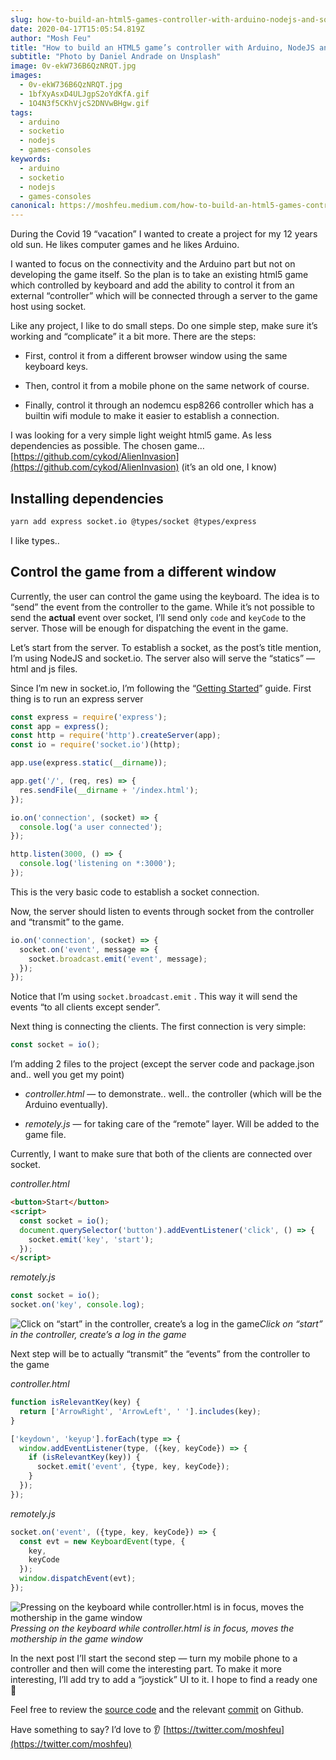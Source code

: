 ```yaml
---
slug: how-to-build-an-html5-games-controller-with-arduino-nodejs-and-socket-io-part-1
date: 2020-04-17T15:05:54.819Z
author: "Mosh Feu"
title: "How to build an HTML5 game’s controller with Arduino, NodeJS and socket.io — Part 1"
subtitle: "Photo by Daniel Andrade on Unsplash"
image: 0v-ekW736B6QzNRQT.jpg
images:
  - 0v-ekW736B6QzNRQT.jpg
  - 1bfXyAsxD4ULJgpS2oYdKfA.gif
  - 1O4N3f5CKhVjcS2DNVwBHgw.gif
tags:
  - arduino
  - socketio
  - nodejs
  - games-consoles
keywords:
  - arduino
  - socketio
  - nodejs
  - games-consoles
canonical: https://moshfeu.medium.com/how-to-build-an-html5-games-controller-with-arduino-nodejs-and-socket-io-part-1-c5067647ca51
---
```


During the Covid 19 “vacation” I wanted to create a project for my 12 years old sun. He likes computer games and he likes Arduino.

I wanted to focus on the connectivity and the Arduino part but not on developing the game itself. So the plan is to take an existing html5 game which controlled by keyboard and add the ability to control it from an external “controller” which will be connected through a server to the game host using socket.

Like any project, I like to do small steps. Do one simple step, make sure it’s working and “complicate” it a bit more. There are the steps:

* First, control it from a different browser window using the same keyboard keys.

* Then, control it from a mobile phone on the same network of course.

* Finally, control it through an nodemcu esp8266 controller which has a builtin wifi module to make it easier to establish a connection.

I was looking for a very simple light weight html5 game. As less dependencies as possible. The chosen game… [https://github.com/cykod/AlienInvasion](https://github.com/cykod/AlienInvasion) (it’s an old one, I know)

## Installing dependencies

```bash
yarn add express socket.io @types/socket @types/express
```


I like types..

## Control the game from a different window

Currently, the user can control the game using the keyboard. The idea is to “send” the event from the controller to the game. While it’s not possible to send the **actual** event over socket, I’ll send only `code` and `keyCode` to the server. Those will be enough for dispatching the event in the game.

Let’s start from the server. To establish a socket, as the post’s title mention, I’m using NodeJS and socket.io. The server also will serve the “statics” — html and js files.

Since I’m new in socket.io, I’m following the “[Getting Started](https://socket.io/get-started/chat/)” guide.
First thing is to run an express server

```js
const express = require('express');
const app = express();
const http = require('http').createServer(app);
const io = require('socket.io')(http);

app.use(express.static(__dirname));

app.get('/', (req, res) => {
  res.sendFile(__dirname + '/index.html');
});

io.on('connection', (socket) => {
  console.log('a user connected');
});

http.listen(3000, () => {
  console.log('listening on *:3000');
});
```


This is the very basic code to establish a socket connection.

Now, the server should listen to events through socket from the controller and “transmit” to the game.

```js
io.on('connection', (socket) => {
  socket.on('event', message => {
    socket.broadcast.emit('event', message);
  });
});
```


Notice that I’m using `socket.broadcast.emit` . This way it will send the events “to all clients except sender”.

Next thing is connecting the clients. The first connection is very simple:

```js
const socket = io();
```


I’m adding 2 files to the project (except the server code and package.json and.. well you get my point)

* *controller.html* — to demonstrate.. well.. the controller (which will be the Arduino eventually).

* *remotely.js* — for taking care of the “remote” layer. Will be added to the game file.

Currently, I want to make sure that both of the clients are connected over socket.

*controller.html*

```html
<button>Start</button>
<script>
  const socket = io();
  document.querySelector('button').addEventListener('click', () => {
    socket.emit('key', 'start');
  });
</script>
```


*remotely.js*

```js
const socket = io();
socket.on('key', console.log);
```


![Click on “start” in the controller, create’s a log in the game](1bfXyAsxD4ULJgpS2oYdKfA.gif)*Click on “start” in the controller, create’s a log in the game*

Next step will be to actually “transmit” the “events” from the controller to the game

*controller.html*

```js
function isRelevantKey(key) {
  return ['ArrowRight', 'ArrowLeft', ' '].includes(key);
}

['keydown', 'keyup'].forEach(type => {
  window.addEventListener(type, ({key, keyCode}) => {
    if (isRelevantKey(key)) {
      socket.emit('event', {type, key, keyCode});
    }
  });
});
```


*remotely.js*

```js
socket.on('event', ({type, key, keyCode}) => {
  const evt = new KeyboardEvent(type, {
    key,
    keyCode
  });
  window.dispatchEvent(evt);
});
```


![Pressing on the keyboard while controller.html is in focus, moves the mothership in the game window](1O4N3f5CKhVjcS2DNVwBHgw.gif)*Pressing on the keyboard while controller.html is in focus, moves the mothership in the game window*

In the next post I’ll start the second step — turn my mobile phone to a controller and then will come the interesting part. To make it more interesting, I’ll add try to add a “joystick” UI to it. I hope to find a ready one 🤞

Feel free to review the [source code](https://github.com/moshfeu/AlienInvasion) and the relevant [commit](https://github.com/moshfeu/AlienInvasion/commit/f6772b09d48f06b277398e0065644e26073eb208) on Github.

Have something to say? I’d love to 👂
[https://twitter.com/moshfeu](https://twitter.com/moshfeu)
